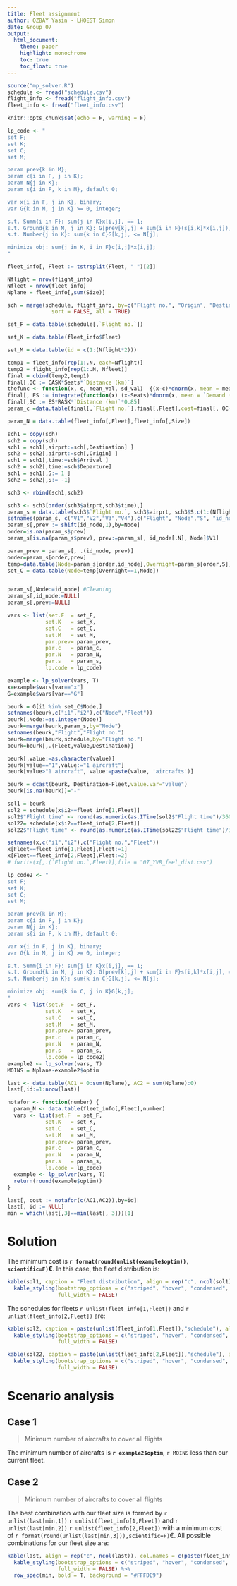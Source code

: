 ```yaml
---
title: Fleet assignment
author: OZBAY Yasin - LHOEST Simon
date: Group 07
output:
  html_document:
    theme: paper
    highlight: monochrome
    toc: true
    toc_float: true
---
```

<style type="text/css">

body{ /* Normal  */
      font-size: 14px;
  }
</style>
  
```r
source("mp_solver.R")
schedule <- fread("schedule.csv")
flight_info <- fread("flight_info.csv")
fleet_info <- fread("fleet_info.csv")

knitr::opts_chunk$set(echo = F, warning = F)
```

```r
lp_code <- "
set F;
set K;
set C;
set M;

param prev{k in M};
param c{i in F, j in K};
param N{j in K};
param s{i in F, k in M}, default 0;

var x{i in F, j in K}, binary;
var G{k in M, j in K} >= 0, integer;

s.t. Summ{i in F}: sum{j in K}x[i,j], == 1;
s.t. Ground{k in M, j in K}: G[prev[k],j] + sum{i in F}(s[i,k]*x[i,j]), == G[k,j];
s.t. Number{j in K}: sum{k in C}G[k,j], <= N[j];

minimize obj: sum{j in K, i in F}c[i,j]*x[i,j];
"

fleet_info[, Fleet := tstrsplit(Fleet, " ")[2]]

Nflight = nrow(flight_info)
Nfleet = nrow(fleet_info)
Nplane = fleet_info[,sum(Size)]

sch = merge(schedule, flight_info, by=c("Flight no.", "Origin", "Destination"),
              sort = FALSE, all = TRUE)

set_F = data.table(schedule[,`Flight no.`])

set_K = data.table(fleet_info$Fleet)

set_M = data.table(id = c(1:(Nflight*2))) 

temp1 = fleet_info[rep(1:.N, each=Nflight)]
temp2 = flight_info[rep(1:.N, Nfleet)]
final = cbind(temp2,temp1)
final[,OC := CASK*Seats*`Distance (km)`]
thefunc <- function(x, c, mean_val, sd_val)  {(x-c)*dnorm(x, mean = mean_val, sd = sd_val)}
final[, ES := integrate(function(x) (x-Seats)*dnorm(x, mean = `Demand (mean)`, sd = `Demand (sd)`), lower = Seats, upper = Inf)$value, .(`Flight no.`, Fleet)]
final[,SC := ES*RASK*`Distance (km)`*0.85]
param_c =data.table(final[,`Flight no.`],final[,Fleet],cost=final[, OC+SC])

param_N = data.table(fleet_info[,Fleet],fleet_info[,Size])

sch1 = copy(sch)
sch2 = copy(sch)
sch1 = sch1[,airprt:=sch[,Destination] ]
sch2 = sch2[,airprt:=sch[,Origin] ]
sch1 = sch1[,time:=sch$Arrival ]
sch2 = sch2[,time:=sch$Departure]
sch1 = sch1[,S:= 1 ]
sch2 = sch2[,S:= -1]

sch3 <- rbind(sch1,sch2)

sch3 <- sch3[order(sch3$airprt,sch3$time),]
param_s = data.table(sch3$`Flight no.`, sch3$airprt, sch3$S,c(1:(Nflight*2)))
setnames(param_s, c("V1","V2","V3","V4"),c("Flight", "Node","S", "id_node"))
param_s[,prev := shift(id_node,1),by=Node]
order=is.na(param_s$prev)
param_s[is.na(param_s$prev), prev:=param_s[, id_node[.N], Node]$V1]

param_prev = param_s[, .(id_node, prev)]
order=param_s[order,prev]
temp=data.table(Node=param_s[order,id_node],Overnight=param_s[order,S])
set_C = data.table(Node=temp[Overnight==1,Node])


param_s[,Node:=id_node] #Cleaning
param_s[,id_node:=NULL] 
param_s[,prev:=NULL]

vars <- list(set.F  = set_F,
            set.K   = set_K,
            set.C   = set_C,
            set.M   = set_M,
            par.prev= param_prev,
            par.c   = param_c,
            par.N   = param_N,
            par.s   = param_s,
            lp.code = lp_code)

example <- lp_solver(vars, T)
x=example$vars[var=="x"]
G=example$vars[var=="G"]

beurk = G[i1 %in% set_C$Node,]
setnames(beurk,c("i1","i2"),c("Node","Fleet"))
beurk[,Node:=as.integer(Node)]
beurk=merge(beurk,param_s,by="Node")
setnames(beurk,"Flight","Flight no.")
beurk=merge(beurk,schedule,by="Flight no.")
beurk=beurk[,.(Fleet,value,Destination)]

beurk[,value:=as.character(value)]
beurk[value=="1",value:="1 aircraft"]
beurk[value>"1 aircraft", value:=paste(value, 'aircrafts')]

beurk = dcast(beurk, Destination~Fleet,value.var="value")
beurk[is.na(beurk)]="-"

sol1 = beurk
sol2 = schedule[x$i2==fleet_info[1,Fleet]]
sol2$"Flight time" <- round(as.numeric(as.ITime(sol2$"Flight time")/3600), digits=1)
sol22= schedule[x$i2==fleet_info[2,Fleet]]
sol22$"Flight time" <- round(as.numeric(as.ITime(sol22$"Flight time")/3600), digits=1)

setnames(x,c("i1","i2"),c("Flight no.","Fleet"))
x[Fleet==fleet_info[1,Fleet],Fleet:=1]
x[Fleet==fleet_info[2,Fleet],Fleet:=2]
# fwrite(x[,.(`Flight no.`,Fleet)],file = "07_YVR_feel_dist.csv")
```
```r
lp_code2 <- "
set F;
set K;
set C;
set M;

param prev{k in M};
param c{i in F, j in K};
param N{j in K};
param s{i in F, k in M}, default 0;

var x{i in F, j in K}, binary;
var G{k in M, j in K} >= 0, integer;

s.t. Summ{i in F}: sum{j in K}x[i,j], == 1;
s.t. Ground{k in M, j in K}: G[prev[k],j] + sum{i in F}s[i,k]*x[i,j], == G[k,j];
s.t. Number{j in K}: sum{k in C}G[k,j], <= N[j];

minimize obj: sum{k in C, j in K}G[k,j];
"
vars <- list(set.F  = set_F,
            set.K   = set_K,
            set.C   = set_C,
            set.M   = set_M,
            par.prev= param_prev,
            par.c   = param_c,
            par.N   = param_N,
            par.s   = param_s,
            lp.code = lp_code2)
example2 <- lp_solver(vars, T)
MOINS = Nplane-example2$optim
```
```r
last <- data.table(AC1 = 0:sum(Nplane), AC2 = sum(Nplane):0)
last[,id:=1:nrow(last)]

notafor <- function(number) {
  param_N <- data.table(fleet_info[,Fleet],number)
  vars <- list(set.F  = set_F,
            set.K   = set_K,
            set.C   = set_C,
            set.M   = set_M,
            par.prev= param_prev,
            par.c   = param_c,
            par.N   = param_N,
            par.s   = param_s,
            lp.code = lp_code)
  example <- lp_solver(vars, T) 
  return(round(example$optim))
}

last[, cost := notafor(c(AC1,AC2)),by=id]
last[, id := NULL]
min = which(last[,3]==min(last[, 3]))[1]
```

<!-- Your report here -- NO LOOPS -->

# Solution

The minimum cost is **`r format(round(unlist(example$optim)), scientific=F)`€**. In this case, the fleet distribution is: 

```r
kable(sol1, caption = "Fleet distribution", align = rep("c", ncol(sol1)), col.names = c("Airport",paste(fleet_info[,Fleet]," fleet"))) %>%
  kable_styling(bootstrap_options = c("striped", "hover", "condensed", "responsive"),
                full_width = FALSE) 
```

The schedules for fleets `r unlist(fleet_info[1,Fleet])` and `r unlist(fleet_info[2,Fleet])` are: 

```r
kable(sol2, caption = paste(unlist(fleet_info[1,Fleet]),"schedule"), align = rep("c", ncol(sol2)), col.names = c("Flight no.", "Origin", "Departure time", "Destination", "Arrival time", "Flight time")) %>%
  kable_styling(bootstrap_options = c("striped", "hover", "condensed", "responsive"),
                full_width = FALSE)

kable(sol22, caption = paste(unlist(fleet_info[2,Fleet]),"schedule"), align = rep("c", ncol(sol22)), col.names = c("Flight no.", "Origin", "Departure time", "Destination", "Arrival time", "Flight time")) %>%
  kable_styling(bootstrap_options = c("striped", "hover", "condensed", "responsive"),
                full_width = FALSE)
``` 

# Scenario analysis

## Case 1

> Minimum number of aircrafts to cover all flights

The minimum number of aircrafts is **`r example2$optim`**, `r MOINS` less than our current fleet.

## Case 2

> Minimum number of aircrafts to cover all flights

The best combination with our fleet size is formed by `r unlist(last[min,1])` `r unlist(fleet_info[1,Fleet])` and `r unlist(last[min,2])` `r unlist(fleet_info[2,Fleet])` with a minimum cost of `r format(round(unlist(last[min,3])),scientific=F)`€. All possible combinations for our fleet size are:

```r
kable(last, align = rep("c", ncol(last)), col.names = c(paste(fleet_info[,Fleet]," aircrafts"), "Total daily cost (€)")) %>%
  kable_styling(bootstrap_options = c("striped", "hover", "condensed", "responsive"),
                full_width = FALSE) %>%
  row_spec(min, bold = T, background = "#FFFDE9")
``` 



<div class = "tocify-extend-page" data-unique = "tocify-extend-page" style = "height: 0;"></div>
